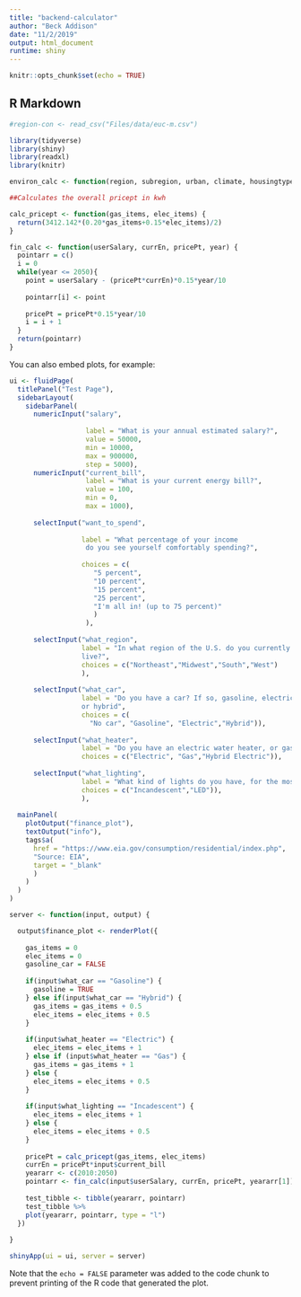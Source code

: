 ```yaml
---
title: "backend-calculator"
author: "Beck Addison"
date: "11/2/2019"
output: html_document
runtime: shiny
---
```


```r
knitr::opts_chunk$set(echo = TRUE)
```

## R Markdown
```r
#region-con <- read_csv("Files/data/euc-m.csv")
```

```r
library(tidyverse)
library(shiny)
library(readxl)
library(knitr)
```

```r
environ_calc <- function(region, subregion, urban, climate, housingtype, sqft, rent, yearcst, hshld, income, included_in_rent, heating_fuel){}

##Calculates the overall pricept in kwh

calc_pricept <- function(gas_items, elec_items) {
  return(3412.142*(0.20*gas_items+0.15*elec_items)/2)
}

fin_calc <- function(userSalary, currEn, pricePt, year) {
  pointarr = c()
  i = 0
  while(year <= 2050){
    point = userSalary - (pricePt*currEn)*0.15*year/10 
    
    pointarr[i] <- point
    
    pricePt = pricePt*0.15*year/10
    i = i + 1
  }
  return(pointarr)
}

```

You can also embed plots, for example:

```r

ui <- fluidPage(
  titlePanel("Test Page"),
  sidebarLayout(
    sidebarPanel(
      numericInput("salary", 
                   
                   label = "What is your annual estimated salary?",
                   value = 50000,
                   min = 10000,
                   max = 900000,
                   step = 5000),
      numericInput("current_bill",
                   label = "What is your current energy bill?",
                   value = 100,
                   min = 0,
                   max = 1000),
  
      selectInput("want_to_spend", 
                   
                  label = "What percentage of your income
                   do you see yourself comfortably spending?", 
                   
                  choices = c(
                     "5 percent",
                     "10 percent",
                     "15 percent",
                     "25 percent",
                     "I'm all in! (up to 75 percent)"
                     )
                   ),
      
      selectInput("what_region", 
                  label = "In what region of the U.S. do you currently
                  live?",
                  choices = c("Northeast","Midwest","South","West")
                  ),
      
      selectInput("what_car",
                  label = "Do you have a car? If so, gasoline, electric
                  or hybrid",
                  choices = c(
                    "No car", "Gasoline", "Electric","Hybrid")),
      
      selectInput("what_heater",
                  label = "Do you have an electric water heater, or gas?",
                  choices = c("Electric", "Gas","Hybrid Electric")),
      
      selectInput("what_lighting",
                  label = "What kind of lights do you have, for the most   part?",
                  choices = c("Incandescent","LED")),
                  ),
    
  mainPanel(
    plotOutput("finance_plot"),
    textOutput("info"),
    tags$a(
      href = "https://www.eia.gov/consumption/residential/index.php",
      "Source: EIA",
      target = "_blank"
      )
    )
  )
)

server <- function(input, output) {

  output$finance_plot <- renderPlot({
    
    gas_items = 0
    elec_items = 0
    gasoline_car = FALSE
    
    if(input$what_car == "Gasoline") {
      gasoline = TRUE
    } else if(input$what_car == "Hybrid") {
      gas_items = gas_items + 0.5
      elec_items = elec_items + 0.5
    }
    
    if(input$what_heater == "Electric") {
      elec_items = elec_items + 1
    } else if (input$what_heater == "Gas") {
      gas_items = gas_items + 1
    } else {
      elec_items = elec_items + 0.5
    }
    
    if(input$what_lighting == "Incadescent") {
      elec_items = elec_items + 1
    } else {
      elec_items = elec_items + 0.5
    }
  
    pricePt = calc_pricept(gas_items, elec_items)
    currEn = pricePt*input$current_bill
    yeararr <- c(2010:2050)
    pointarr <- fin_calc(input$userSalary, currEn, pricePt, yeararr[1])
    
    test_tibble <- tibble(yeararr, pointarr)
    test_tibble %>%
    plot(yeararr, pointarr, type = "l")
  })
  
}

shinyApp(ui = ui, server = server)

```

Note that the `echo = FALSE` parameter was added to the code chunk to prevent printing of the R code that generated the plot.
